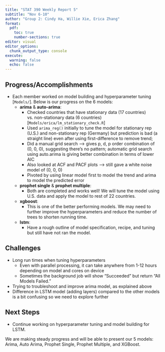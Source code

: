 ```yaml
---
title: "STAT 390 Weekly Report 5"
subtitle: "Nov 6-10"
author: "Group 2: Cindy Ha, Willie Xie, Erica Zhang"
format:
  pdf:
    toc: true
    number-sections: true
editor: visual
editor_options: 
  chunk_output_type: console
execute: 
  warning: false
  echo: false
---
```


## Progress/Accomplishments

-   Each member worked on model building and hyperparameter tuning [`Models/`]. Below is our progress on the 6 models: 
    -   **arima** & **auto-arima**:
        -   Checked countries that have stationary data (17 countries) vs. non-stationary data (6 countries) [`Models/erica/lm_stationary_check.R`]
        -   Used `arima_reg()` initially to tune the model for stationary rep (U.S.) and non-stationary rep (Germany) but prediction is bad (a straight line) even after using first-difference to remove trend;
        -   Did a manual grid search --> gives p, d, p order combination of (0, 0, 0), suggesting there's no pattern; automatic grid search using auto.arima is giving better combination in terms of lower AIC
        - Also looked at ACF and PACF plots --> still gave a white noise model of (0, 0, 0)
        - Pivoted by using linear model first to model the trend and arima to model the predicted error
    -   **prophet single** & **prophet multiple**: 
        - Both are completed and works well! We will tune the model using U.S. data and apply the model to rest of 22 countries. 
    -   **xgboost**: 
        -   This is one of the better performing models. We may need to further improve the hyperparameters and reduce the number of trees to shorten running time.
    -   **lstm**:
        - Have a rough outline of model specification, recipe, and tuning but still have not ran the model.
        

## Challenges
- Long run times when tuning hyperparameters 
  - Even with parallel processing, it can take anywhere from 1-12 hours depending on model and cores on device
  - Sometimes the background job will show "Succeeded" but return "All Models Failed."
- Trying to troubleshoot and improve arima model, as explained above
- Difference in LSTM model (adding layers) compared to the other models is a bit confusing so we need to explore further

## Next Steps

-   Continue working on hyperparameter tuning and model building for LSTM.

We are making steady progress and will be able to present our 5 models: Arima, Auto Arima, Prophet Single, Prophet Multiple, and XGBoost.
